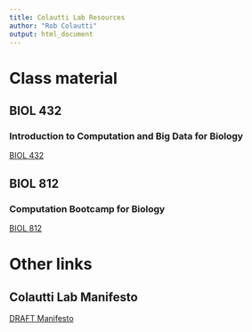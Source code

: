 ```yaml
---
title: Colautti Lab Resources
author: "Rob Colautti"
output: html_document
---
```


# Class material

## BIOL 432

### Introduction to Computation and Big Data for Biology

[BIOL 432](biol432.html)

## BIOL 812

### Computation Bootcamp for Biology

[BIOL 812](biol812.html)



# Other links

## Colautti Lab Manifesto

[DRAFT Manifesto]()
